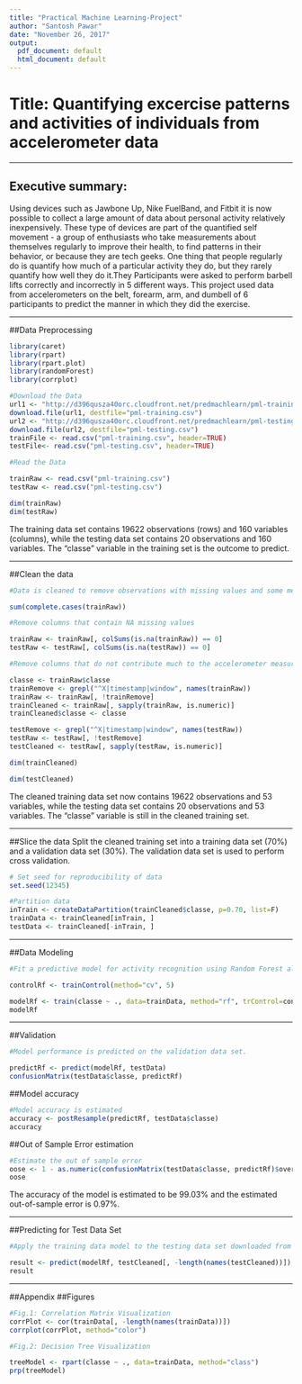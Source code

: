 ---
title: "Practical Machine Learning-Project"
author: "Santosh Pawar"
date: "November 26, 2017"
output:
  pdf_document: default
  html_document: default
---

# Title: Quantifying excercise patterns and activities of individuals from accelerometer data

---

## Executive summary: 
Using devices such as Jawbone Up, Nike FuelBand, and Fitbit it is now possible to collect a large amount of data about personal activity relatively inexpensively. These type of devices are part of the quantified self movement - a group of enthusiasts who take measurements about themselves regularly to improve their health, to find patterns in their behavior, or because they are tech geeks. One thing that people regularly do is quantify how much of a particular activity they do, but they rarely quantify how well they do it.They Participants were asked to perform barbell lifts correctly and incorrectly in 5 different ways.
This project used data from accelerometers on the belt, forearm, arm, and dumbell of 6 participants to predict the manner in which they did the exercise.

--- 
 
##Data Preprocessing
```{r Data, include=FALSE}

library(caret)
library(rpart)
library(rpart.plot)
library(randomForest)
library(corrplot)

#Download the Data
url1 <- "http://d396qusza40orc.cloudfront.net/predmachlearn/pml-training.csv"
download.file(url1, destfile="pml-training.csv")
url2 <- "http://d396qusza40orc.cloudfront.net/predmachlearn/pml-testing.csv"
download.file(url2, destfile="pml-testing.csv")
trainFile <- read.csv("pml-training.csv", header=TRUE)
testFile<- read.csv("pml-testing.csv", header=TRUE)
```

```{r Read data, include=TRUE}
#Read the Data

trainRaw <- read.csv("pml-training.csv")
testRaw <- read.csv("pml-testing.csv")

dim(trainRaw)
dim(testRaw)
```

The training data set contains 19622 observations (rows) and 160 variables (columns), while the testing data set contains 20 observations and 160 variables. The "classe" variable in the training set is the outcome to predict.

---

##Clean the data
```{r Clean data1, include=TRUE}
#Data is cleaned to remove observations with missing values and some meaningless variables

sum(complete.cases(trainRaw))

#Remove columns that contain NA missing values

trainRaw <- trainRaw[, colSums(is.na(trainRaw)) == 0] 
testRaw <- testRaw[, colSums(is.na(testRaw)) == 0] 

#Remove columns that do not contribute much to the accelerometer measurements

classe <- trainRaw$classe
trainRemove <- grepl("^X|timestamp|window", names(trainRaw))
trainRaw <- trainRaw[, !trainRemove]
trainCleaned <- trainRaw[, sapply(trainRaw, is.numeric)]
trainCleaned$classe <- classe

testRemove <- grepl("^X|timestamp|window", names(testRaw))
testRaw <- testRaw[, !testRemove]
testCleaned <- testRaw[, sapply(testRaw, is.numeric)]

dim(trainCleaned)

dim(testCleaned)
```

The cleaned training data set now contains 19622 observations and 53 variables, while the testing data set contains 20 observations and 53 variables. The "classe" variable is still in the cleaned training set.

---

##Slice the data
Split the cleaned training set into a training data set (70%) and a validation data set (30%). The validation data set is used to perform cross validation.

```{r Splice data, include=TRUE}
# Set seed for reproducibility of data
set.seed(12345) 

#Partition data
inTrain <- createDataPartition(trainCleaned$classe, p=0.70, list=F)
trainData <- trainCleaned[inTrain, ]
testData <- trainCleaned[-inTrain, ]
```

---

##Data Modeling
```{r Data modeling, include=TRUE}
#Fit a predictive model for activity recognition using Random Forest algorithm. Five-fold cross validation is performed.

controlRf <- trainControl(method="cv", 5)

modelRf <- train(classe ~ ., data=trainData, method="rf", trControl=controlRf, ntree=250)
modelRf
```

---

##Validation
```{r Data validation, include=TRUE}
#Model performance is predicted on the validation data set.

predictRf <- predict(modelRf, testData)
confusionMatrix(testData$classe, predictRf)
```

##Model accuracy
```{r Model accuracy, include=TRUE}
#Model accuracy is estimated
accuracy <- postResample(predictRf, testData$classe)
accuracy
```

##Out of Sample Error estimation
```{r Out of sample error, include=TRUE}
#Estimate the out of sample error
oose <- 1 - as.numeric(confusionMatrix(testData$classe, predictRf)$overall[1])
oose
```
The accuracy of the model is estimated to be 99.03% and the estimated out-of-sample error is 0.97%.

---

##Predicting for Test Data Set
```{r Predict test data, include=TRUE}
#Apply the training data model to the testing data set downloaded from the data source. We remove the problem_id column first.

result <- predict(modelRf, testCleaned[, -length(names(testCleaned))])
result
```

---

##Appendix
##Figures
```{r Correlation matrix plot, include=TRUE}
#Fig.1: Correlation Matrix Visualization
corrPlot <- cor(trainData[, -length(names(trainData))])
corrplot(corrPlot, method="color")
```

```{r Decision tree, include=TRUE}
#Fig.2: Decision Tree Visualization

treeModel <- rpart(classe ~ ., data=trainData, method="class")
prp(treeModel) 
```


    
